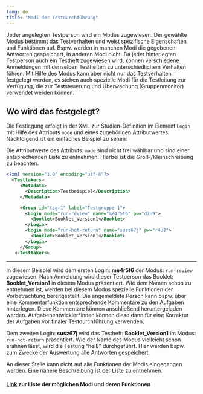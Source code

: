 ```yaml
---
lang: de
title: "Modi der Testdurchführung"
---
```


Jeder angelegten Testperson wird ein Modus zugewiesen. Der gewählte Modus bestimmt das Testverhalten und weist spezifische Eigenschaften und Funktionen auf. Bspw. werden in manchen Modi die gegebenen Antworten gespeichert, in anderen Modi nicht. Da jeder hinterlegten Testperson auch ein Testheft zugewiesen wird, können verschiedene Anmeldungen mit denselben Testheften zu unterschiedlichem Verhalten führen. Mit Hilfe des Modus kann aber nicht nur das Testverhalten festgelegt werden, es stehen auch spezielle Modi für die Testleitung zur Verfügung, die zur Teststeuerung und Überwachung (Gruppenmonitor) verwendet werden können.

## Wo wird das festgelegt?

Die Festlegung erfolgt in der XML zur Studien-Definition im Element `Login` mit Hilfe des Attributs `mode` und eines zugehörigen Attributwertes. Nachfolgend ist ein einfaches Beispiel zu sehen:

::: {.callout-important}
Die Attributwerte des Attributs: `mode` sind nicht frei wählbar und sind einer entsprechenden Liste zu entnehmen. Hierbei ist die Groß-/Kleinschreibung zu beachten.
:::

```.xml
<?xml version="1.0" encoding="utf-8"?>
  <Testtakers>
     <Metadata>
       <Description>Testbeispiel</Description>
     </Metadata>

     <Group id="tsgr1" label="Testgruppe 1">
       <Login mode="run-review" name="me4r5t6" pw="d7u9">
         <Booklet>Booklet_Version1</Booklet>
       </Login>
       <Login mode="run-hot-return" name="susz67j" pw="r4u2">
         <Booklet>Booklet_Version1</Booklet>
       </Login>
     </Group>
   </Testtakers>
```
---

In diesem Beispiel wird dem ersten Login: **me4r5t6** der Modus: `run-review` zugewiesen. Nach Anmeldung wird dieser Testperson das Booklet: **Booklet_Version1** in diesem Modus präsentiert. Wie dem Namen schon zu entnehmen ist, werden bei diesem Modus spezielle Funktionen der Vorbetrachtung bereitgestellt. Die angemeldete Person kann bspw. über eine Kommentarfunktion entsprechende Kommentare zu den Aufgaben hinterlegen. Diese Kommentare können anschließend heruntergeladen werden. Aufgabenentwickler\*innen können diese dann für eine Korrektur der Aufgaben vor finaler Testdurchführung verwenden.

Dem zweiten Login: **susz67j** wird das Testheft: **Booklet_Version1** im Modus: `run-hot-return` präsentiert. Wie der Name des Modus vielleicht schon erahnen lässt, wird die Testung "heiß" durchgeführt. Hier werden bspw. zum Zwecke der Auswertung alle Antworten gespeichert.

An dieser Stelle kann nicht auf alle Funktionen der Modis eingegangen werden. Eine nähere Beschreibung ist der Liste zu entnehmen.

#### [Link](https://pages.cms.hu-berlin.de/iqb/testcenter/pages/test-mode.html) zur Liste der möglichen Modi und deren Funktionen


